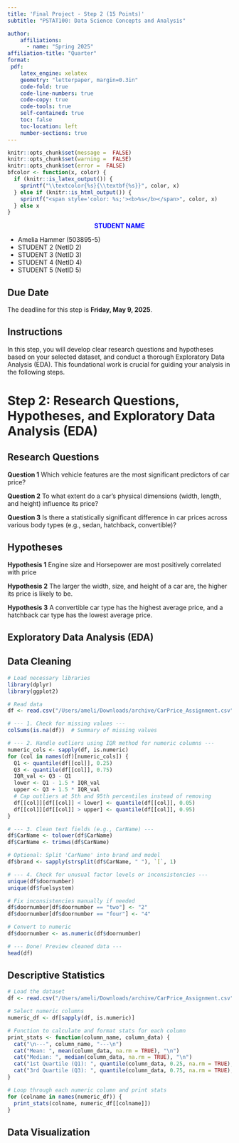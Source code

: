 ```yaml
---
title: 'Final Project - Step 2 (15 Points)'
subtitle: "PSTAT100: Data Science Concepts and Analysis" 

author:
    affiliations:
      - name: "Spring 2025"
affiliation-title: "Quarter"
format: 
 pdf: 
    latex_engine: xelatex
    geometry: "letterpaper, margin=0.3in"
    code-fold: true
    code-line-numbers: true
    code-copy: true
    code-tools: true
    self-contained: true
    toc: false
    toc-location: left
    number-sections: true
---
```

```r
knitr::opts_chunk$set(message =  FALSE)
knitr::opts_chunk$set(warning =  FALSE)
knitr::opts_chunk$set(error =  FALSE)
bfcolor <- function(x, color) {
  if (knitr::is_latex_output()) {
    sprintf("\\textcolor{%s}{\\textbf{%s}}", color, x)
  } else if (knitr::is_html_output()) {
    sprintf("<span style='color: %s;'><b>%s</b></span>", color, x)
  } else x
}
```



:::callout
<div style="text-align: center">
<span style="color: blue;"> **STUDENT NAME **</span> 
</div>
- Amelia Hammer    (503895-5)
- STUDENT 2    (NetID 2)
- STUDENT 3    (NetID 3)
- STUDENT 4    (NetID 4)
- STUDENT 5    (NetID 5)
:::


::: {.callout-caution}
## Due Date
The deadline for this step is **Friday, May 9, 2025**.
:::


:::{.callout-tip}
# Instructions
In this step, you will develop clear research questions and hypotheses based on your selected dataset, and conduct a thorough Exploratory Data Analysis (EDA). This foundational work is crucial for guiding your analysis in the following steps.

:::

# Step 2: Research Questions, Hypotheses, and Exploratory Data Analysis (EDA)


## Research Questions

**Question 1**
Which vehicle features are the most significant predictors of car price?

**Question 2**
To what extent do a car’s physical dimensions (width, length, and height) influence its price?

**Question 3**
Is there a statistically significant difference in car prices across various body types (e.g., sedan, hatchback, convertible)?

## Hypotheses

**Hypothesis 1**
Engine size and Horsepower are most positively correlated with price 

**Hypothesis 2**
The larger the width, size, and height of a car are, the higher its price is likely to be. 

**Hypothesis 3**
A convertible car type has the highest average price, and a hatchback car type has the lowest average price. 


## Exploratory Data Analysis (EDA)

## Data Cleaning
```r
# Load necessary libraries
library(dplyr)
library(ggplot2)

# Read data
df <- read.csv("/Users/ameli/Downloads/archive/CarPrice_Assignment.csv", stringsAsFactors = FALSE)

# --- 1. Check for missing values ---
colSums(is.na(df))  # Summary of missing values

# --- 2. Handle outliers using IQR method for numeric columns ---
numeric_cols <- sapply(df, is.numeric)
for (col in names(df)[numeric_cols]) {
  Q1 <- quantile(df[[col]], 0.25)
  Q3 <- quantile(df[[col]], 0.75)
  IQR_val <- Q3 - Q1
  lower <- Q1 - 1.5 * IQR_val
  upper <- Q3 + 1.5 * IQR_val
  # Cap outliers at 5th and 95th percentiles instead of removing
  df[[col]][df[[col]] < lower] <- quantile(df[[col]], 0.05)
  df[[col]][df[[col]] > upper] <- quantile(df[[col]], 0.95)
}

# --- 3. Clean text fields (e.g., CarName) ---
df$CarName <- tolower(df$CarName)
df$CarName <- trimws(df$CarName)

# Optional: Split 'CarName' into brand and model
df$brand <- sapply(strsplit(df$CarName, " "), `[`, 1)

# --- 4. Check for unusual factor levels or inconsistencies ---
unique(df$doornumber)
unique(df$fuelsystem)

# Fix inconsistencies manually if needed
df$doornumber[df$doornumber == "two"] <- "2"
df$doornumber[df$doornumber == "four"] <- "4"

# Convert to numeric
df$doornumber <- as.numeric(df$doornumber)

# --- Done! Preview cleaned data ---
head(df)

```


## Descriptive Statistics
```r
# Load the dataset
df <- read.csv("/Users/ameli/Downloads/archive/CarPrice_Assignment.csv", stringsAsFactors = FALSE)

# Select numeric columns
numeric_df <- df[sapply(df, is.numeric)]

# Function to calculate and format stats for each column
print_stats <- function(column_name, column_data) {
  cat("\n---", column_name, "---\n")
  cat("Mean: ", mean(column_data, na.rm = TRUE), "\n")
  cat("Median: ", median(column_data, na.rm = TRUE), "\n")
  cat("1st Quartile (Q1): ", quantile(column_data, 0.25, na.rm = TRUE), "\n")
  cat("3rd Quartile (Q3): ", quantile(column_data, 0.75, na.rm = TRUE), "\n")
}

# Loop through each numeric column and print stats
for (colname in names(numeric_df)) {
  print_stats(colname, numeric_df[[colname]])
}

```


## Data Visualization

